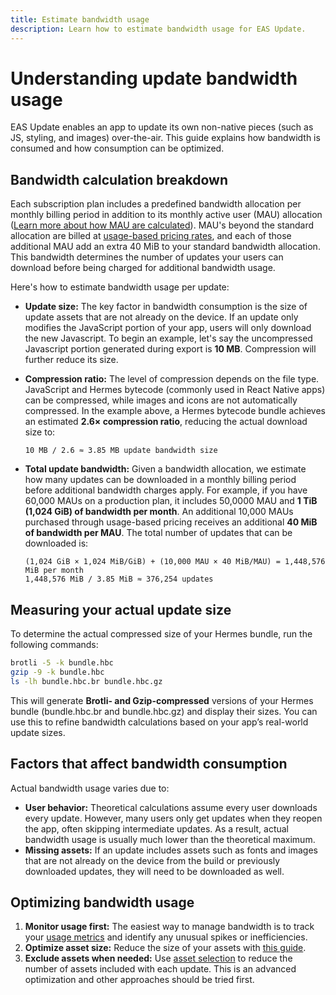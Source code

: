```yaml
---
title: Estimate bandwidth usage
description: Learn how to estimate bandwidth usage for EAS Update.
---
```


# Understanding update bandwidth usage

EAS Update enables an app to update its own non-native pieces (such as JS, styling, and images) over-the-air. This guide explains how bandwidth is consumed and how consumption can be optimized.

## Bandwidth calculation breakdown

Each subscription plan includes a predefined bandwidth allocation per monthly billing period in addition to its monthly active user (MAU) allocation ([Learn more about how MAU are calculated](https://docs.expo.dev/eas-update/faq/#how-are-monthly-updated-users-counted-for-a-billing-cycle)). MAU's beyond the standard allocation are billed at [usage-based pricing rates](https://expo.dev/pricing#update), and each of those additional MAU add an extra 40 MiB to your standard bandwidth allocation. This bandwidth determines the number of updates your users can download before being charged for additional bandwidth usage. 

Here's how to estimate bandwidth usage per update:

- **Update size:** The key factor in bandwidth consumption is the size of update assets that are not already on the device. If an update only modifies the JavaScript portion of your app, users will only download the new Javascript. To begin an example, let's say the uncompressed Javascript portion generated during export is **10 MB**. Compression will further reduce its size.
- **Compression ratio:** The level of compression depends on the file type. JavaScript and Hermes bytecode (commonly used in React Native apps) can be compressed, while images and icons are not automatically compressed. In the example above, a Hermes bytecode bundle achieves an estimated **2.6× compression ratio**, reducing the actual download size to:

  ```text
  10 MB / 2.6 ≈ 3.85 MB update bandwidth size
  ```

- **Total update bandwidth:** Given a bandwidth allocation, we estimate how many updates can be downloaded in a monthly billing period before additional bandwidth charges apply. For example, if you have 60,000 MAUs on a production plan, it includes 50,0000 MAU and **1 TiB (1,024 GiB) of bandwidth per month**. An additional 10,000 MAUs purchased through usage-based pricing receives an additional **40 MiB of bandwidth per MAU**. The total number of updates that can be downloaded is:

  ```text
  (1,024 GiB × 1,024 MiB/GiB) + (10,000 MAU × 40 MiB/MAU) = 1,448,576 MiB per month
  1,448,576 MiB / 3.85 MiB ≈ 376,254 updates
  ```

## Measuring your actual update size

To determine the actual compressed size of your Hermes bundle, run the following commands:

```sh
brotli -5 -k bundle.hbc
gzip -9 -k bundle.hbc
ls -lh bundle.hbc.br bundle.hbc.gz
```

This will generate **Brotli- and Gzip-compressed** versions of your Hermes bundle (bundle.hbc.br and bundle.hbc.gz) and display their sizes. You can use this to refine bandwidth calculations based on your app’s real-world update sizes.

## Factors that affect bandwidth consumption

Actual bandwidth usage varies due to:

- **User behavior:** Theoretical calculations assume every user downloads every update. However, many users only get updates when they reopen the app, often skipping intermediate updates. As a result, actual bandwidth usage is usually much lower than the theoretical maximum.
- **Missing assets:** If an update includes assets such as fonts and images that are not already on the device from the build or previously downloaded updates, they will need to be downloaded as well.

## Optimizing bandwidth usage

1. **Monitor usage first:** The easiest way to manage bandwidth is to track your [usage metrics](https://expo.dev/accounts/[account]/settings/usage) and identify any unusual spikes or inefficiencies.
2. **Optimize asset size:** Reduce the size of your assets with [this guide](/eas-update/optimize-assets).
3. **Exclude assets when needed:** Use [asset selection](/eas-update/asset-selection) to reduce the number of assets included with each update. This is an advanced optimization and other approaches should be tried first.
